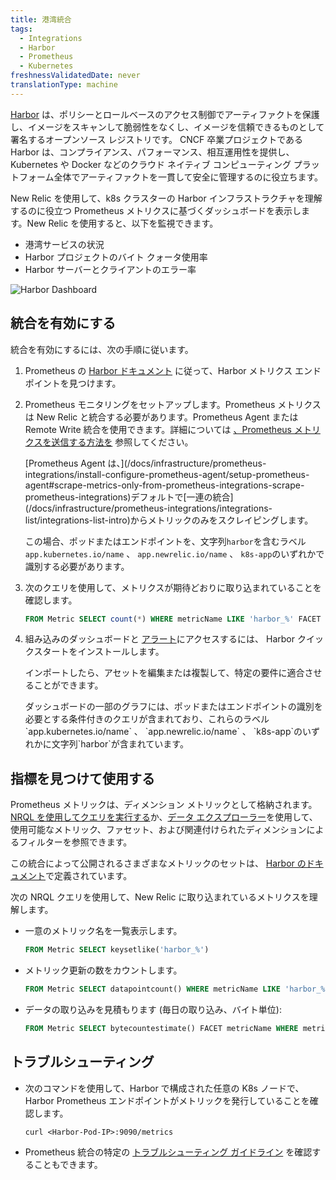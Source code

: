 ```yaml
---
title: 港湾統合
tags:
  - Integrations
  - Harbor
  - Prometheus
  - Kubernetes
freshnessValidatedDate: never
translationType: machine
---
```


[Harbor](https://goharbor.io/) は、ポリシーとロールベースのアクセス制御でアーティファクトを保護し、イメージをスキャンして脆弱性をなくし、イメージを信頼できるものとして署名するオープンソース レジストリです。 CNCF 卒業プロジェクトである Harbor は、コンプライアンス、パフォーマンス、相互運用性を提供し、Kubernetes や Docker などのクラウド ネイティブ コンピューティング プラットフォーム全体でアーティファクトを一貫して安全に管理するのに役立ちます。

New Relic を使用して、k8s クラスターの Harbor インフラストラクチャを理解するのに役立つ Prometheus メトリクスに基づくダッシュボードを表示します。New Relic を使用すると、以下を監視できます。

* 港湾サービスの状況
* Harbor プロジェクトのバイト クォータ使用率
* Harbor サーバーとクライアントのエラー率

<img
  title="Harbor Dashboard"
  alt="Harbor Dashboard"
  src="/images/kubernetes_screenshot-crop_harbor-dashboard.webp"
/>

## 統合を有効にする

統合を有効にするには、次の手順に従います。

1. Prometheus の [Harbor ドキュメント](https://goharbor.io/docs/2.2.0/administration/metrics/#scrapping-metrics-with-prometheus) に従って、Harbor メトリクス エンドポイントを見つけます。

2. Prometheus モニタリングをセットアップします。Prometheus メトリクスは New Relic と統合する必要があります。Prometheus Agent または Remote Write 統合を使用できます。詳細については [、Prometheus メトリクスを送信する方法を](/docs/infrastructure/prometheus-integrations/get-started/send-prometheus-metric-data-new-relic/) 参照してください。

   <Callout variant="important">
     [Prometheus Agent は、](/docs/infrastructure/prometheus-integrations/install-configure-prometheus-agent/setup-prometheus-agent#scrape-metrics-only-from-prometheus-integrations-scrape-prometheus-integrations)デフォルトで[一連の統合](/docs/infrastructure/prometheus-integrations/integrations-list/integrations-list-intro)からメトリックのみをスクレイピングします。

     この場合、ポッドまたはエンドポイントを、文字列`harbor`を含むラベル`app.kubernetes.io/name` 、 `app.newrelic.io/name` 、 `k8s-app`のいずれかで識別する必要があります。
   </Callout>

3. 次のクエリを使用して、メトリクスが期待どおりに取り込まれていることを確認します。

   ```sql
   FROM Metric SELECT count(*) WHERE metricName LIKE 'harbor_%' FACET metricName LIMIT MAX
   ```

4. [](https://newrelic.com/instant-observability/harbor)組み込みのダッシュボードと [アラート](/docs/alerts-applied-intelligence/new-relic-alerts/learn-alerts/introduction-alerts/)にアクセスするには、 Harbor クイックスタートをインストールします。

   インポートしたら、アセットを編集または複製して、特定の要件に適合させることができます。

   <Callout variant="important">
     ダッシュボードの一部のグラフには、ポッドまたはエンドポイントの識別を必要とする条件付きのクエリが含まれており、これらのラベル`app.kubernetes.io/name` 、 `app.newrelic.io/name` 、 `k8s-app`のいずれかに文字列`harbor`が含まれています。
   </Callout>

## 指標を見つけて使用する

Prometheus メトリックは、ディメンション メトリックとして格納されます。[NRQL を使用してクエリを実行する](/docs/telemetry-data-platform/get-data/apis/query-metric-data-type/)か、[データ エクスプローラー](/docs/query-your-data/explore-query-data/browse-data/introduction-data-explorer/)を使用して、使用可能なメトリック、ファセット、および関連付けられたディメンションによるフィルターを参照できます。

この統合によって公開されるさまざまなメトリックのセットは、 [Harbor のドキュメント](https://goharbor.io/docs/2.2.0/administration/metrics/)で定義されています。

次の NRQL クエリを使用して、New Relic に取り込まれているメトリクスを理解します。

* 一意のメトリック名を一覧表示します。

  ```sql
  FROM Metric SELECT keysetlike('harbor_%')
  ```

* メトリック更新の数をカウントします。

  ```sql
  FROM Metric SELECT datapointcount() WHERE metricName LIKE 'harbor_%' LIMIT MAX
  ```

* データの取り込みを見積もります (毎日の取り込み、バイト単位):

  ```sql
  FROM Metric SELECT bytecountestimate() FACET metricName WHERE metricName LIKE 'harbor_%' SINCE 1 DAY AGO LIMIT MAX
  ```

## トラブルシューティング

* 次のコマンドを使用して、Harbor で構成された任意の K8s ノードで、Harbor Prometheus エンドポイントがメトリックを発行していることを確認します。

  ```
  curl <Harbor-Pod-IP>:9090/metrics
  ```

* Prometheus 統合の特定の [トラブルシューティング ガイドライン](/docs/infrastructure/prometheus-integrations/install-configure-prometheus-agent/troubleshooting-guide/) を確認することもできます。
